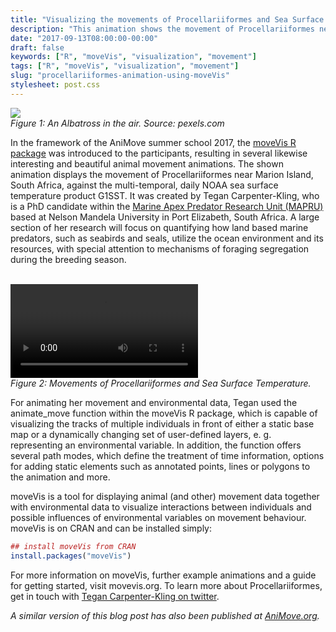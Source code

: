 ```yaml
---
title: "Visualizing the movements of Procellariiformes and Sea Surface Temperature using moveVis"
description: "This animation shows the movement of Procellariiformes near Marion Island, South Africa, against the multi-temporal, daily NOAA sea surface temperature product G1SST."
date: "2017-09-13T08:00:00-00:00"
draft: false
keywords: ["R", "moveVis", "visualization", "movement"]
tags: ["R", "moveVis", "visualization", "movement"]
slug: "procellariiformes-animation-using-moveVis"
stylesheet: post.css
---
```


![](/img/albatross.jpg)
<figcaption>*Figure 1: An Albatross in the air. Source: pexels.com*</figcaption>

In the framework of the AniMove summer school 2017, the <a href="http://www.movevis.org" target="_blank">moveVis R package</a> was introduced to the participants, resulting in several likewise interesting and beautiful animal movement animations. The shown animation displays the movement of Procellariiformes near Marion Island, South Africa, against the multi-temporal, daily NOAA sea surface temperature product G1SST. It was created by Tegan Carpenter-Kling, who is a PhD candidate within the <a href="http://mapru.mandela.ac.za/People" target="_blank">Marine Apex Predator Research Unit (MAPRU)</a> based at Nelson Mandela University in Port Elizabeth, South Africa. A large section of her research will focus on quantifying how land based marine predators, such as seabirds and seals, utilize the ocean environment and its resources, with special attention to mechanisms of foraging segregation during the breeding season.

<br>
<video autoplay controls loop>
   <source src="/vid/procellariiformes-sst_vid1.webm" type="video/webm">
   <source src="/vid/procellariiformes-sst_vid1.mp4" type="video/mp4">
   <source src="/vid/procellariiformes-sst_vid1.mov" type="video/mov">
</video>
<figcaption>*Figure 2: Movements of Procellariiformes and Sea Surface Temperature.*</figcaption>

For animating her movement and environmental data, Tegan used the animate_move function within the moveVis R package, which is capable of visualizing the tracks of multiple individuals in front of either a static base map or a dynamically changing set of user-defined layers, e. g. representing an environmental variable. In addition, the function offers several path modes, which define the treatment of time information, options for adding static elements such as annotated points, lines or polygons to the animation and more.

moveVis is a tool for displaying animal (and other) movement data together with environmental data to visualize interactions between individuals and possible influences of environmental variables on movement behaviour. moveVis is on CRAN and can be installed simply:

```R
## install moveVis from CRAN
install.packages("moveVis")
```

For more information on moveVis, further example animations and a guide for getting started, visit movevis.org. To learn more about Procellariiformes, get in touch with <a href="http://www.twitter.com/TCarpenterKling" target="_blank">Tegan Carpenter-Kling on twitter</a>.

*A similar version of this blog post has also been published at <a href="http://animove.org/made-with-movevis-movement-of-procellariiformes-and-sea-surface-temperature-marion-island/" target="_blank">AniMove.org</a>.*
